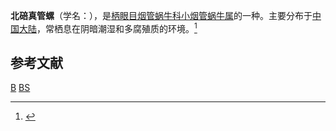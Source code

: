 {{Speciesbox
| taxon = Euphaedusa beipeinensis
| binomial_authority = Chen et Zhang, 1999
}}
'''北碚真管螺'''（学名：''{{lang|la|Euphaedusa beipeinensis}}''），是[[柄眼目|柄眼目]][[烟管蜗牛科|烟管蜗牛科]][[小烟管蜗牛属|小烟管蜗牛属]]的一种。主要分布于[[中国大陆|中国大陆]]，常栖息在阴暗潮湿和多腐殖质的环境。<ref>{{cite web|url=http://shell.sinica.edu.tw/chinese/shellbase_detail.php?science_no=5904|title=国际贝库：北碚真管螺|publisher=台湾贝类资料库|accessdate=2009-08-11|archive-date=2016-03-04|archive-url=https://web.archive.org/web/20160304122322/http://shell.sinica.edu.tw/chinese/shellbase_detail.php?science_no=5904|dead-url=no}}</ref>

== 参考文献 ==
{{reflist}}
{{taxonbar}}
[[Category:_1999年描述的动物|B]]
[[Category:小烟管蜗牛属|BS]]